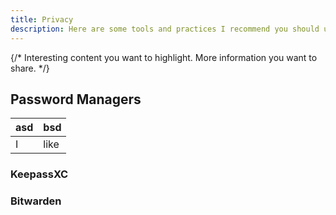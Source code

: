 ```yaml
---
title: Privacy
description: Here are some tools and practices I recommend you should use to ensure privacy
---
```



{/* <CardGrid>
  <Card title="Check this out" icon="open-book">
    Interesting content you want to highlight.
  </Card>
  <Card title="Other feature" icon="information">
    More information you want to share.
  </Card>
</CardGrid> */}


## Password Managers

| asd | bsd |
| --- | --- |
| I | like|

### KeepassXC

### Bitwarden
